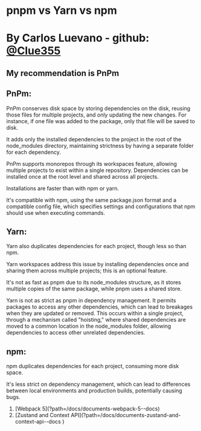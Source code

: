 # pnpm vs Yarn vs npm

# By Carlos Luevano - github: [@Clue355](https://github.com/Clue355)

## My recommendation is PnPm

## PnPm:

PnPm conserves disk space by storing dependencies on the disk, reusing those files for
multiple projects, and only updating the new changes. For instance, if one file was added to the
package, only that file will be saved to disk.

It adds only the installed dependencies to the project in the root of the node_modules directory,
maintaining strictness by having a separate folder for each dependency.

PnPm supports monorepos through its workspaces feature, allowing multiple projects to exist
within a single repository. Dependencies can be installed once at the root level and shared
across all projects.

Installations are faster than with npm or yarn.

It's compatible with npm, using the same package.json format and a compatible config file,
which specifies settings and configurations that npm should use when executing commands.

## Yarn:

Yarn also duplicates dependencies for each project, though less so than npm.

Yarn workspaces address this issue by installing dependencies once and sharing them across
multiple projects; this is an optional feature.

It's not as fast as pnpm due to its node_modules structure, as it stores multiple copies of the
same package, while pnpm uses a shared store.

Yarn is not as strict as pnpm in dependency management. It permits packages to access any
other dependencies, which can lead to breakages when they are updated or removed. This
occurs within a single project, through a mechanism called "hoisting," where shared
dependencies are moved to a common location in the node_modules folder, allowing
dependencies to access other unrelated dependencies.

## npm:

npm duplicates dependencies for each project, consuming more disk space.

It's less strict on dependency management, which can lead to differences between local
environments and production builds, potentially causing bugs.

<ol className="doc_nav_links">
  <li>[Webpack 5](?path=/docs/documents-webpack-5--docs)</li>
  <li>
    [Zustand and Context
    API](?path=/docs/documents-zustand-and-context-api--docs )
  </li>
</ol>
